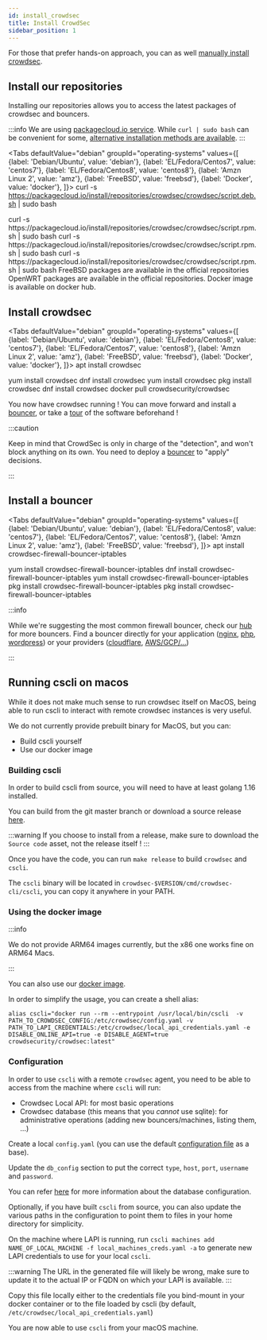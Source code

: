 ```yaml
---
id: install_crowdsec
title: Install CrowdSec
sidebar_position: 1
---
```



For those that prefer hands-on approach, you can as well [manually install crowdsec](/user_guides/building.md).

## Install our repositories

Installing our repositories allows you to access the latest packages of crowdsec and bouncers.

:::info
We are using [packagecloud.io service](https://packagecloud.io/crowdsec/crowdsec/).
While `curl | sudo bash` can be convenient for some, [alternative installation methods are available](https://packagecloud.io/crowdsec/crowdsec/install#manual).
:::


<Tabs
  defaultValue="debian"
  groupId="operating-systems"
  values={[
    {label: 'Debian/Ubuntu', value: 'debian'},
    {label: 'EL/Fedora/Centos7', value: 'centos7'},
    {label: 'EL/Fedora/Centos8', value: 'centos8'},
    {label: 'Amzn Linux 2', value: 'amz'},
    {label: 'FreeBSD', value: 'freebsd'},
    {label: 'Docker', value: 'docker'},
  ]}>
  <TabItem value="debian">
    <CodeBlock className="language-bash">curl -s https://packagecloud.io/install/repositories/crowdsec/crowdsec/script.deb.sh | sudo bash</CodeBlock>
  </TabItem>
  
  <TabItem value="centos7">
    <CodeBlock className="language-bash">curl -s https://packagecloud.io/install/repositories/crowdsec/crowdsec/script.rpm.sh | sudo bash</CodeBlock>
  </TabItem>

  <TabItem value="centos8">
    <CodeBlock className="language-bash">curl -s https://packagecloud.io/install/repositories/crowdsec/crowdsec/script.rpm.sh | sudo bash</CodeBlock>
  </TabItem>

  <TabItem value="amz">
    <CodeBlock className="language-bash">curl -s https://packagecloud.io/install/repositories/crowdsec/crowdsec/script.rpm.sh | sudo bash</CodeBlock>
  </TabItem>

  <TabItem value="freebsd">
    FreeBSD packages are available in the official repositories
  </TabItem>

  <TabItem value="openwrt">
    OpenWRT packages are available in the official repositories.
  </TabItem>

  <TabItem value="docker">
    Docker image is available on docker hub.
  </TabItem>

</Tabs>



## Install crowdsec

<Tabs
  defaultValue="debian"
  groupId="operating-systems"
  values={[
    {label: 'Debian/Ubuntu', value: 'debian'},
    {label: 'EL/Fedora/Centos8', value: 'centos7'},
    {label: 'EL/Fedora/Centos7', value: 'centos8'},
    {label: 'Amzn Linux 2', value: 'amz'},
    {label: 'FreeBSD', value: 'freebsd'},
    {label: 'Docker', value: 'docker'},
  ]}>
  <TabItem value="debian">
    <CodeBlock className="language-bash">apt install crowdsec</CodeBlock>
  </TabItem>
  
  <TabItem value="centos7">
    <CodeBlock className="language-bash">yum install crowdsec</CodeBlock>
  </TabItem>

  <TabItem value="centos8">
    <CodeBlock className="language-bash">dnf install crowdsec</CodeBlock>
  </TabItem>

  <TabItem value="amz">
    <CodeBlock className="language-bash">yum install crowdsec</CodeBlock>
  </TabItem>

  <TabItem value="freebsd">
    <CodeBlock className="language-bash">pkg install crowdsec</CodeBlock>
  </TabItem>

  <TabItem value="openwrt">
    <CodeBlock className="language-bash">dnf install crowdsec</CodeBlock>
  </TabItem>

  <TabItem value="docker">
    <CodeBlock className="language-bash">docker pull crowdsecurity/crowdsec</CodeBlock>
  </TabItem>

</Tabs>


<!-- TBD : fix links -->

You now have crowdsec running ! You can move forward and install a [bouncer](/bouncers/intro.md), or take a [tour](/getting_started/crowdsec_tour.md) of the software beforehand !


:::caution

Keep in mind that CrowdSec is only in charge of the "detection", and won't block anything on its own.
You need to deploy a [bouncer](/bouncers/intro.md) to "apply" decisions.

:::


## Install a bouncer


<Tabs
  defaultValue="debian"
  groupId="operating-systems"
  values={[
    {label: 'Debian/Ubuntu', value: 'debian'},
    {label: 'EL/Fedora/Centos8', value: 'centos7'},
    {label: 'EL/Fedora/Centos7', value: 'centos8'},
    {label: 'Amzn Linux 2', value: 'amz'},
    {label: 'FreeBSD', value: 'freebsd'},
  ]}>
  <TabItem value="debian">
    <CodeBlock className="language-bash">apt install crowdsec-firewall-bouncer-iptables</CodeBlock>
  </TabItem>
  
  <TabItem value="centos7">
      <CodeBlock className="language-bash">yum install crowdsec-firewall-bouncer-iptables</CodeBlock>
  </TabItem>
  <TabItem value="centos8">
    <CodeBlock className="language-bash">dnf install crowdsec-firewall-bouncer-iptables</CodeBlock>
  </TabItem>
  <TabItem value="amz">
    <CodeBlock className="language-bash">yum install crowdsec-firewall-bouncer-iptables</CodeBlock>
  </TabItem>
  <TabItem value="freebsd">
    <CodeBlock className="language-bash">pkg install crowdsec-firewall-bouncer-iptables</CodeBlock>
  </TabItem>
  <TabItem value="openwrt">
    <CodeBlock className="language-bash">pkg install crowdsec-firewall-bouncer-iptables</CodeBlock>
  </TabItem>
</Tabs>


:::info

While we're suggesting the most common firewall bouncer, check our [hub](https://hub.crowdsec.net) for more bouncers.
Find a bouncer directly for your application ([nginx](https://hub.crowdsec.net/author/crowdsecurity/bouncers/cs-nginx-bouncer), [php](https://github.com/crowdsecurity/php-cs-bouncer), [wordpress](https://hub.crowdsec.net/author/crowdsecurity/bouncers/cs-wordpress-bouncer)) or your providers ([cloudflare](https://hub.crowdsec.net/author/crowdsecurity/bouncers/cs-cloudflare-bouncer), [AWS/GCP/...](https://hub.crowdsec.net/author/fallard84/bouncers/cs-cloud-firewall-bouncer)) 

:::

## Running cscli on macos

While it does not make much sense to run crowdsec itself on MacOS, being able to run cscli to interact with remote crowdsec instances is very useful.

We do not currently provide prebuilt binary for MacOS, but you can:
 - Build cscli yourself
 - Use our docker image

### Building cscli

In order to build cscli from source, you will need to have at least golang 1.16 installed.

You can build from the git master branch or download a source release [here](https://github.com/crowdsecurity/crowdsec/releases).

:::warning
  If you choose to install from a release, make sure to download the `Source code` asset, not the release itself !
:::

Once you have the code, you can run `make release` to build `crowdsec` and `cscli`.

The `cscli` binary will be located in `crowdsec-$VERSION/cmd/crowdsec-cli/cscli`, you can copy it anywhere in your PATH.

### Using the docker image

:::info

We do not provide ARM64 images currently, but the x86 one works fine on ARM64 Macs.

:::

You can also use our [docker image](https://hub.docker.com/r/crowdsecurity/crowdsec).

In order to simplify the usage, you can create a shell alias:
```shell
alias cscli="docker run --rm --entrypoint /usr/local/bin/cscli  -v PATH_TO_CROWDSEC_CONFIG:/etc/crowdsec/config.yaml -v PATH_TO_LAPI_CREDENTIALS:/etc/crowdsec/local_api_credentials.yaml -e DISABLE_ONLINE_API=true -e DISABLE_AGENT=true crowdsecurity/crowdsec:latest"
```


### Configuration

In order to use `cscli` with a remote `crowdsec` agent, you need to be able to access from the machine where `cscli` will run:
  - Crowdsec Local API: for most basic operations
  - Crowdsec database (this means that you *cannot* use sqlite): for administrative operations (adding new bouncers/machines, listing them, ...)

Create a local `config.yaml` (you can use the default [configuration file](https://github.com/crowdsecurity/crowdsec/blob/master/config/config.yaml) as a base).

Update the `db_config` section to put the correct `type`, `host`, `port`, `username` and `password`.

You can refer [here](/local_api/database.md) for more information about the database configuration.

Optionally, if you have built `cscli` from source, you can also update the various paths in the configuration to point them to files in your home directory for simplicity.  

On the machine where LAPI is running, run `cscli machines add NAME_OF_LOCAL_MACHINE -f local_machines_creds.yaml -a` to generate new LAPI credentials to use for your local `cscli`.

:::warning
The URL in the generated file will likely be wrong, make sure to update it to the actual IP or FQDN on which your LAPI is available.
:::

Copy this file locally either to the credentials file you bind-mount in your docker container or to the file loaded by cscli (by default, `/etc/crowdsec/local_api_credentials.yaml`)

You are now able to use `cscli` from your macOS machine.
